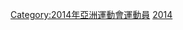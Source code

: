 {{cat more|2014年亞洲運動會網球比賽}}

[[Category:2014年亞洲運動會運動員|Category:2014年亞洲運動會運動員]]
[[Category:亞洲運動會網球運動員|2014]]